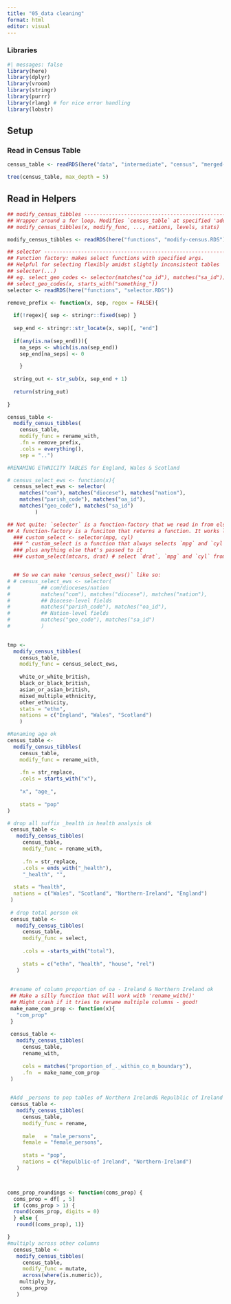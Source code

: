 ```yaml
---
title: "05_data cleaning"
format: html
editor: visual
---
```


### Libraries

```r
#| messages: false
library(here)
library(dplyr)
library(vroom)
library(stringr)
library(purrr)
library(rlang) # for nice error handling
library(lobstr)
```

## Setup

### Read in Census Table

```r
census_table <- readRDS(here("data", "intermediate", "census", "merged-data", "02_grouped-by-level-and-nation_2022-10-25.RDS"))

tree(census_table, max_depth = 5)
```

## Read in Helpers

```r

## modify_census_tibbles -----------------------------------------------------
## Wrapper around a for loop. Modifies `census_table` at specified 'addresses'
## modify_census_tibbles(x, modify_func, ..., nations, levels, stats)

modify_census_tibbles <- readRDS(here("functions", "modify-census.RDS"))

## selector -------------------------------------------------------------------
## Function factory: makes select functions with specified args.
## Helpful for selecting flexibly amidst slightly inconsistent tables
## selector(...)
## eg. select_geo_codes <- selector(matches("oa_id"), matches("sa_id"))
## select_geo_codes(x, starts_with("something_"))
selector <- readRDS(here("functions", "selector.RDS"))
```

```r

remove_prefix <- function(x, sep, regex = FALSE){
  
  if(!regex){ sep <- stringr::fixed(sep) }
  
  sep_end <- stringr::str_locate(x, sep)[, "end"] 
  
  if(any(is.na(sep_end))){
    na_seps <- which(is.na(sep_end))
    sep_end[na_seps] <- 0

    }
  
  string_out <- str_sub(x, sep_end + 1)
  
  return(string_out)
                 
}

census_table <-
  modify_census_tibbles(
    census_table,
    modify_func = rename_with,
    .fn = remove_prefix,
    .cols = everything(),
    sep = "..")

#RENAMING ETHNICITY TABLES for England, Wales & Scotland 

# census_select_ews <- function(x){
  census_select_ews <- selector(
    matches("com"), matches("diocese"), matches("nation"),
    matches("parish_code"), matches("oa_id"),
    matches("geo_code"), matches("sa_id")
         )

## Not quite: `selector` is a function-factory that we read in from elsewhere.
## A function-factory is a funciton that returns a function. It works like this:
  ### custom_select <- selector(mpg, cyl)
  ### ^ custom_select is a function that always selects `mpg` and `cyl`, 
  ### plus anything else that's passed to it
  ### custom_select(mtcars, drat) # select `drat`, `mpg` and `cyl` from mtcars 


  ## So we can make 'census_select_ews()` like so:
# # census_select_ews <- selector(
#          ## com/dioceses/nation
#          matches("com"), matches("diocese"), matches("nation"),
#          ## Diocese-level fields
#          matches("parish_code"), matches("oa_id"),
#          ## Nation-level fields
#          matches("geo_code"), matches("sa_id")
#          )
  

tmp <-
  modify_census_tibbles(
    census_table,
    modify_func = census_select_ews,
    
    white_or_white_british,
    black_or_black_british,
    asian_or_asian_british,
    mixed_multiple_ethnicity,
    other_ethnicity,
    stats = "ethn",
    nations = c("England", "Wales", "Scotland")
    )

#Renaming age ok
census_table <-
  modify_census_tibbles(
    census_table,
    modify_func = rename_with,
    
    .fn = str_replace,
    .cols = starts_with("x"),
    
    "x", "age_",
    
    stats = "pop"
)

# drop all suffix _health in health analysis ok
 census_table <-
   modify_census_tibbles(
     census_table,
     modify_func = rename_with,
     
     .fn = str_replace,
     .cols = ends_with("_health"),
     "_health", "",
     
  stats = "health",
  nations = c("Wales", "Scotland", "Northern-Ireland", "England")
 )
 
 # drop total person ok
 census_table <-
   modify_census_tibbles(
     census_table,
     modify_func = select,
     
     .cols = -starts_with("total"),
     
     stats = c("ethn", "health", "house", "rel")
   )
 
 
 #rename of column proportion of oa - Ireland & Northern Ireland ok
 ## Make a silly function that will work with 'rename_with()'
 ## Might crash if it tries to rename multiple columns - good!
 make_name_com_prop <- function(x){
   "com_prop"
 }
 
 census_table <-
   modify_census_tibbles(
     census_table,
     rename_with,
     
     cols = matches("proportion_of_._within_co_m_boundary"),
     .fn  = make_name_com_prop
 )

 
 #Add _persons to pop tables of Northern Ireland& Repulblic of Ireland
 census_table <-
   modify_census_tibbles(
     census_table,
     modify_func = rename,
     
     male   = "male_persons",
     female = "female_persons",
     
     stats = "pop",
     nations = c("Repulblic-of Ireland", "Northern-Ireland")
   )




```

```r

coms_prop_roundings <- function(coms_prop) {
  coms_prop = df[ , 5]
  if (coms_prop > 1) {
  round(coms_prop, digits = 0)
  } else {
   round((coms_prop), 1)}

}
#multiply across other columns
  census_table <-
   modify_census_tibbles(
     census_table,
     modify_func = mutate,
     across(where(is.numeric)),
    multiply_by,
    coms_prop
   )
     
  
 
```
